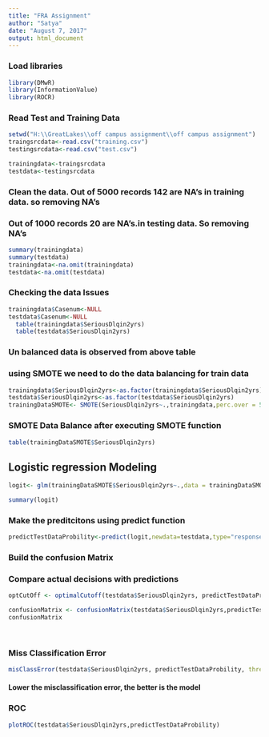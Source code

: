 ---
title: "FRA Assignment"
author: "Satya"
date: "August 7, 2017"
output: html_document
---

### Load libraries

```{r}

library(DMwR)
library(InformationValue)
library(ROCR)

```
### Read Test and Training Data

```{r}
setwd("H:\\GreatLakes\\off campus assignment\\off campus assignment")
traingsrcdata<-read.csv("training.csv")
testingsrcdata<-read.csv("test.csv")

trainingdata<-traingsrcdata
testdata<-testingsrcdata

```
### Clean the data. Out of 5000 records 142 are NA's in training data. so removing NA's
### Out of 1000 records 20 are NA's.in testing data. So removing NA's
```{r}
summary(trainingdata)
summary(testdata)
trainingdata<-na.omit(trainingdata)
testdata<-na.omit(testdata)


```
### Checking the data Issues
```{r}
trainingdata$Casenum<-NULL
testdata$Casenum<-NULL  
  table(trainingdata$SeriousDlqin2yrs)
  table(testdata$SeriousDlqin2yrs)

```
### Un balanced data is observed from above table
### using SMOTE we need to do the data balancing for train data
```{r}

trainingdata$SeriousDlqin2yrs<-as.factor(trainingdata$SeriousDlqin2yrs)
testdata$SeriousDlqin2yrs<-as.factor(testdata$SeriousDlqin2yrs)
trainingDataSMOTE<- SMOTE(SeriousDlqin2yrs~.,trainingdata,perc.over = 500)


```

### SMOTE Data Balance after executing SMOTE function

```{r}
table(trainingDataSMOTE$SeriousDlqin2yrs)


```

## Logistic regression Modeling
```{r}

logit<- glm(trainingDataSMOTE$SeriousDlqin2yrs~.,data = trainingDataSMOTE,family = binomial)

summary(logit)

```
### Make the preditcitons using predict function

```{r}
    
predictTestDataProbility<-predict(logit,newdata=testdata,type="response")

```
### Build the confusion Matrix
### Compare actual decisions with predictions
```{r}
    
optCutOff <- optimalCutoff(testdata$SeriousDlqin2yrs, predictTestDataProbility)[1] 

confusionMatrix <- confusionMatrix(testdata$SeriousDlqin2yrs,predictTestDataProbility,optCutOff)
confusionMatrix
    
    


```
### Miss Classification Error
```{r}
misClassError(testdata$SeriousDlqin2yrs, predictTestDataProbility, threshold = optCutOff)

```
#### Lower the misclassification error, the better is the model

### ROC
```{r}

plotROC(testdata$SeriousDlqin2yrs,predictTestDataProbility)

```

